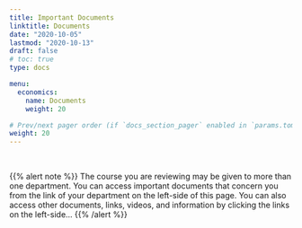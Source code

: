 ```yaml
---
title: Important Documents
linktitle: Documents
date: "2020-10-05"
lastmod: "2020-10-13"
draft: false
# toc: true
type: docs

menu:
  economics:
    name: Documents
    weight: 20

# Prev/next pager order (if `docs_section_pager` enabled in `params.toml`)
weight: 20
---
```


<br>

{{% alert note %}}
The course you are reviewing may be given to more than one department. You can access important documents that concern you from the link of your department on the left-side of this page. You can also access other documents, links, videos, and information by clicking the links on the left-side...
{{% /alert %}}
